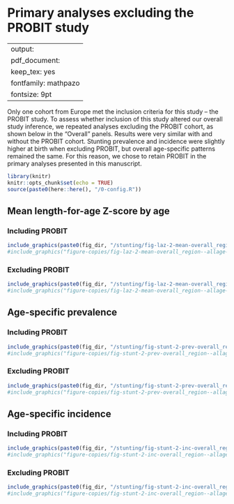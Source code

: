 # Primary analyses excluding the PROBIT study {#exclude-PROBIT}

---
output:
  pdf_document:
    keep_tex: yes
fontfamily: mathpazo
fontsize: 9pt
---

\raggedright

Only one cohort from Europe met the inclusion criteria for this study -- the PROBIT study. To assess whether inclusion of this study altered our overall study inference, we repeated analyses excluding the PROBIT cohort, as shown below in the "Overall" panels. Results were very similar with and without the PROBIT cohort. Stunting prevalence and incidence were slightly higher at birth when excluding PROBIT, but overall age-specific patterns remained the same. For this reason, we chose to retain PROBIT in the primary analyses presented in this manuscript.  

```r
library(knitr)
knitr::opts_chunk$set(echo = TRUE)
source(paste0(here::here(), "/0-config.R"))
```

<!-- ##################################################################################### -->
## Mean length-for-age Z-score by age

### Including PROBIT
```r
include_graphics(paste0(fig_dir, "/stunting/fig-laz-2-mean-overall_region--allage-primary.png"))
#include_graphics("figure-copies/fig-laz-2-mean-overall_region--allage-primary.png")
```

### Excluding PROBIT
```r
include_graphics(paste0(fig_dir, "/stunting/fig-laz-2-mean-overall_region--allage-primary_no_probit.png"))
#include_graphics("figure-copies/fig-laz-2-mean-overall_region--allage-primary_no_probit.png")
```


<!-- ##################################################################################### -->
## Age-specific prevalence

### Including PROBIT
```r
include_graphics(paste0(fig_dir, "/stunting/fig-stunt-2-prev-overall_region--allage-primary.png"))
#include_graphics("figure-copies/fig-stunt-2-prev-overall_region--allage-primary.png")
```

### Excluding PROBIT
```r
include_graphics(paste0(fig_dir, "/stunting/fig-stunt-2-prev-overall_region--allage-primary_no_probit.png"))
#include_graphics("figure-copies/fig-stunt-2-prev-overall_region--allage-primary_no_probit.png")
```

<!-- ##################################################################################### -->
## Age-specific incidence

### Including PROBIT
```r
include_graphics(paste0(fig_dir, "/stunting/fig-stunt-2-inc-overall_region--allage-primary.png"))
#include_graphics("figure-copies/fig-stunt-2-inc-overall_region--allage-primary.png")
```

### Excluding PROBIT
```r
include_graphics(paste0(fig_dir, "/stunting/fig-stunt-2-inc-overall_region--allage-primary.png"))
#include_graphics("figure-copies/fig-stunt-2-inc-overall_region--allage-primary_no_probit.png")
```




